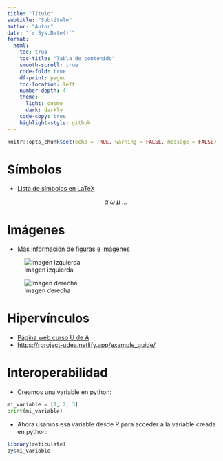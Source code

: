 ```yaml
---
title: "Título"
subtitle: "Subtítulo"
author: "Autor"
date: "`r Sys.Date()`"
format: 
  html:
    toc: true
    toc-title: "Tabla de contenido"
    smooth-scroll: true
    code-fold: true
    df-print: paged
    toc-location: left
    number-depth: 4
    theme:
      light: cosmo
      dark: darkly
    code-copy: true
    highlight-style: github
---
```


```r
knitr::opts_chunk$set(echo = TRUE, warning = FALSE, message = FALSE)
```

# Símbolos

- [Lista de símbolos en LaTeX](https://oeis.org/wiki/List_of_LaTeX_mathematical_symbols)

$$\alpha\ \omega\ \mu\ ...$$

# Imágenes

- [Más información de figuras e imágenes](https://quarto.org/docs/authoring/figures.html)

::: {layout-ncol=2}
![Imagen izquierda](https://www.adslzone.net/app/uploads-adslzone.net/2021/08/IA-1.jpg)

![Imagen derecha](https://ahoraeducacion.com/wp-content/uploads/2022/01/data.jpeg)
:::

# Hipervínculos

- [Página web curso U de A](https://rproject-udea.netlify.app/example_guide/)
- <https://rproject-udea.netlify.app/example_guide/>

# Interoperabilidad

- Creamos una variable en python:

```python
mi_variable = [1, 2, 3]
print(mi_variable)
```

- Ahora usamos esa variable desde R para acceder a la variable creada en python:

```r
library(reticulate)
py$mi_variable 
```
